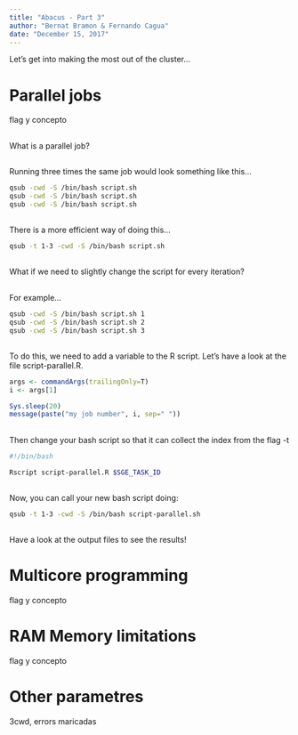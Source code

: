 ```yaml
---
title: "Abacus - Part 3"
author: "Bernat Bramon & Fernando Cagua"
date: "December 15, 2017"
---
```

  
Let's get into making the most out of the cluster...

# Parallel jobs

flag y concepto

##

What is a parallel job?

##

Running three times the same job would look something like this...

```bash
qsub -cwd -S /bin/bash script.sh
qsub -cwd -S /bin/bash script.sh
qsub -cwd -S /bin/bash script.sh
```

##

There is a more efficient way of doing this...

```bash
qsub -t 1-3 -cwd -S /bin/bash script.sh
```

##

What if we need to slightly change the script for every iteration?

##

For example...

```bash
qsub -cwd -S /bin/bash script.sh 1
qsub -cwd -S /bin/bash script.sh 2
qsub -cwd -S /bin/bash script.sh 3
```

##

To do this, we need to add a variable to the R script. Let's have a look at the file script-parallel.R.

```r
args <- commandArgs(trailingOnly=T)
i <- args[1]

Sys.sleep(20)
message(paste("my job number", i, sep=" "))
```

##
Then change your bash script so that it can collect the index from the flag -t

```bash
#!/bin/bash

Rscript script-parallel.R $SGE_TASK_ID

```

##

Now, you can call your new bash script doing:

```bash
qsub -t 1-3 -cwd -S /bin/bash script-parallel.sh
```

##

Have a look at the output files to see the results!


# Multicore programming

flag y concepto

# RAM Memory limitations

flag y concepto

# Other parametres

3cwd, errors maricadas

